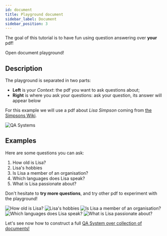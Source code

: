```yaml
---
id: document
title: Playground document
sidebar_label: Document
sidebar_position: 3
---
```


The goal of this tutorial is to have fun using question answering over **your** pdf!

<div style={{ display: 'flex', justifyContent: 'center', marginBottom: '20px' }}>
    <Link
        to='https://app.qanswer.ai/playground/textdoc'
        className="button button--primary button--lg"
        style={{ textDecoration: 'none', backgroundColor: 'var(--ifm-color-aquamarine-light)', color: '#000', border: 'none' }}
    >
        Open document playground!
    </Link>
</div>

## Description

The playground is separated in two parts:
- **Left** is your *Context*: the pdf you want to ask questions about;
- **Right** is where you ask your questions: ask your question, its answer will appear below


For this example we will use a pdf about *Lisa Simpson* coming from [the Simpsons Wiki](https://simpsons.fandom.com/wiki/Category:Simpson_family).

<Image src='/img/screenshots/playground-document/playground-lisa-doc.png' alt='QA Systems'/>

## Examples

Here are some questions you can ask:
1. How old is Lisa?
2. Lisa's hobbies
3. Is Lisa a member of an organisation?
4. Which languages does Lisa speak?
5. What is Lisa passionate about?

Don't hesitate to **try more questions**, and try other pdf to experiment with the playground!

<Tabs>
  <TabItem value='q1' label='Question 1' default>
    <Image src='/img/screenshots/playground-document/1-how-old-is-lisa.png' alt='How old is Lisa?'/>
  </TabItem>
  <TabItem value='q2' label='Question 2' default>
    <Image src='/img/screenshots/playground-document/2-lisa-hobbies.png' alt="Lisa's hobbies"/>
  </TabItem>
  <TabItem value='q3' label='Question 3' default>
    <Image src='/img/screenshots/playground-document/3-lisa-member-organisation.png' alt='Is Lisa a member of an organisation?'/>
  </TabItem>
  <TabItem value='q4' label='Question 4' default>
    <Image src='/img/screenshots/playground-document/4-languages-lisa-speaks.png' alt='Which languages does Lisa speak?'/>
  </TabItem>
  <TabItem value='q5' label='Question 5' default>
    <Image src='/img/screenshots/playground-document/5-lisa-passions.png' alt='What is Lisa passionate about?'/>
  </TabItem>
</Tabs>

Let's see now how to construct a full [QA System over collection of documents!](/tutorial-ui/document-based/upload-index)
